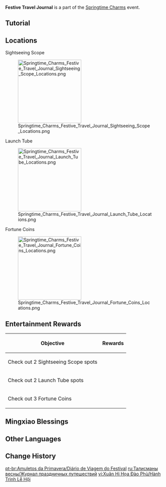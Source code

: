 {{Event Tabs
|subpage1 = Immortal Combat
|subpage2 = Drills by Lamplight
|subpage3 = Custom Gift Envelopes
|subpage4 = Festive Travel Journal
|subpage5 = Lantern-Lit Gathering
}}
{{Stub}}
{{Event
|name              = Festive Travel Journal
|image             = Festive Travel Journal.png
|type              = In-Game
|group             = Sub
|time_known        = yes
|time_start        = 2025-01-24 10:00:00
|time_end          = 2025-02-09 03:59:59
}}
'''Festive Travel Journal''' is a part of the [[Springtime Charms]] event.

==Tutorial==
{{Tutorial
|image1   = Tutorial Springtime Charms Festive Travel Journal 1.png
|text1    = The Ministry of Civil Affairs will place various festive toys throughout Liyue Harbor during the Lantern Rite. Visit these toy locations and increase your Festive Travel Journal progress to redeem the corresponding rewards.
|image2   = Tutorial Springtime Charms Festive Travel Journal 2.png
|text2    = In the {{Color|help|Lamplit Entertainment}} menu, you can check on the {{Color|help|location}} of each festive toy within Liyue Harbor.
|image3   = Tutorial Springtime Charms Festive Travel Journal 3.png
|text3    = Use Normal Attacks to activate Fortune Coins and cause them to rotate. Toggle them correctly to increase your Festive Travel Journal progress.
|image4   = Tutorial Springtime Charms Festive Travel Journal 4.png
|text4    = Visit Sightseeing Scopes to catch a glimpse of sights afar. Successfully view these extraordinary vistas to increase your Festive Travel Journal progress.
|image5   = Tutorial Springtime Charms Festive Travel Journal 5.png
|text5    = Use attacks to activate Launch Tubes and cause them to stop rotating to increase your Festive Travel Journal progress. When the Launch Tubes, which have stopped rotating, point toward {{Color|help|specified pictures}}, they can even fire off the corresponding fireworks. If you can cause the Launch Tubes to display 4 identical pictures at the same time, something interesting could happen...
}}

==Locations==
;Sightseeing Scope
{{Description|A Sightseeing Scope set up by the Ministry of Civil Affairs. Through this device, you may catch a glimpse of some extraordinary vistas.}}
[[File:Springtime Charms Festive Travel Journal Sightseeing Scope Locations.png|200px]]

;Launch Tube
{{Description|A Launch Tube set up by the Ministry of Civil Affairs. You've heard that it must be operated in a special manner...}}
[[File:Springtime Charms Festive Travel Journal Launch Tube Locations.png|200px]]

;Fortune Coins
[[File:Springtime Charms Festive Travel Journal Fortune Coins Locations.png|200px]]

==Entertainment Rewards==
{|class="article-table"
!Objective
!Rewards
|-
|{{Icon|Springtime Charms Festive Travel Journal Sightseeing Scope}} Check out 2 Sightseeing Scope spots
|{{Card|Fairest of Scenes|show_caption=1}}
|-
|{{Icon|Springtime Charms Festive Travel Journal Launch Tube}} Check out 2 Launch Tube spots
|{{Card|Heron-Spiral Downlight: "A Thousand Wondrous Vistas"|show_caption=1}}
|-
|{{Icon|Springtime Charms Festive Travel Journal}} Check out 3 Fortune Coins
|{{Card|Auspicious Mora: "Flowing Fortune"|show_caption=1}}
|}

==Mingxiao Blessings==
{{Description|Let's do another show — and make it a big one!|Mingxiao Blessing: Xinyan}}
{{Description|Please, please, please let this case I have to handle be settled smoothly... I'd still like to hang out with Granny and all...|Mingxiao Blessing: Yanfei}}
{{Description|I wish everyone good health, good fortune, good meals, fine appetites, and much happiness in the coming year...|Mingxiao Blessing: Yaoyao}}

==Other Languages==
{{Other Languages
|en       = Festive Travel Journal
|zhs      = 节庆旅纪
|zhs_rm   = 
|zht      = 節慶旅記
|zht_rm   = 
|zh_tl    = 
|ja       = 祭典旅行記
|ja_rm    = 
|ja_tl    = 
|ko       = 축제 기록
|ko_tl    = 
|es       = Periplo festivo
|es_tl    = Festive {{w|Periplus}}
|fr       = Journal de voyage festif
|fr_tl    = Festive Voyage Journal
|ru       = Журнал праздничных путешествий
|ru_tl    = 
|th       = บันทึกเดินทางฉลองเทศกาล
|th_rm    = 
|th_tl    = 
|vi       = Hành Trình Lễ Hội
|vi_tl    = 
|de       = Festtagebuch
|de_tl    = 
|id       = Catatan Perjalanan yang Meriah
|id_tl    = 
|pt       = Diário de Viagem do Festival
|pt_tl    = 
|tr       = Şenlik Seyahat Günlüğü
|tr_tl    = 
|it       = Diario di viaggio del Festival
|it_tl    = 
}}

==Change History==
{{Change History|5.3}}

[[pt-br:Amuletos da Primavera/Diário de Viagem do Festival]]
[[ru:Талисманы весны/Журнал праздничных путешествий]]
[[vi:Xuân Hi Họa Đào Phù/Hành Trình Lễ Hội]]